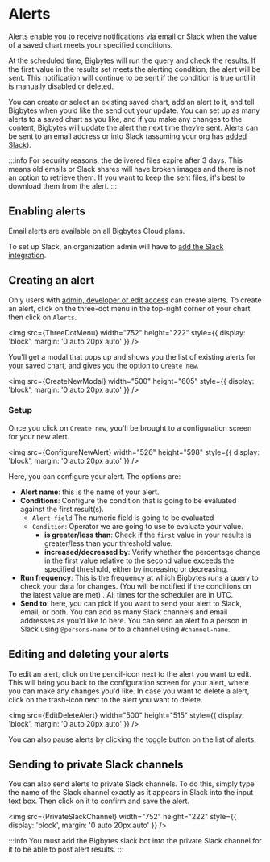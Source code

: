 
# Alerts

Alerts enable you to receive notifications via email or Slack when the value of a saved chart meets your specified conditions.

At the scheduled time, Bigbytes will run the query and check the results. If the first value in the results set meets the alerting condition, the alert will be sent.
This notification will continue to be sent if the condition is true until it is manually disabled or deleted.

You can create or select an existing saved chart, add an alert to it, and tell Bigbytes when you’d like the send out your update. You can set up as many alerts to a saved chart as you like, and if you make any changes to the content, Bigbytes will update the alert the next time they’re sent. Alerts can be sent to an email address or into Slack (assuming your org has [added Slack](/guides/adding-slack-integration.mdx)).

:::info
For security reasons, the delivered files expire after 3 days. This means old emails or Slack shares will have broken images and there is not an option to retrieve them. If you want to keep the sent files, it's best to download them from the alert.
:::

## Enabling alerts

Email alerts are available on all Bigbytes Cloud plans.

To set up Slack, an organization admin will have to [add the Slack integration](/guides/adding-slack-integration.mdx).

## Creating an alert

Only users with [admin, developer or edit access](/references/roles.mdx) can create alerts. To create an alert, click on the three-dot menu in the top-right corner of your chart, then click on `Alerts`.

<img
  src={ThreeDotMenu}
  width="752"
  height="222"
  style={{ display: 'block', margin: '0 auto 20px auto' }}
/>

You'll get a modal that pops up and shows you the list of existing alerts for your saved chart, and gives you the option to `Create new`.

<img
  src={CreateNewModal}
  width="500"
  height="605"
  style={{ display: 'block', margin: '0 auto 20px auto' }}
/>

### Setup

Once you click on `Create new`, you'll be brought to a configuration screen for your new alert.

<img
  src={ConfigureNewAlert}
  width="526"
  height="598"
  style={{ display: 'block', margin: '0 auto 20px auto' }}
/>

Here, you can configure your alert.
The options are:

- **Alert name**: this is the name of your alert.
- **Conditions**: Configure the condition that is going to be evaluated against the first result(s).
  - `Alert field` The numeric field is going to be evaluated
  - `Condition`: Operator we are going to use to evaluate your value.
    - **is greater/less than**: Check if the `first` value in your results is greater/less than your threshold value.
    - **increased/decreased by**: Verify whether the percentage change in the first value relative to the second value exceeds the specified threshold, either by increasing or decreasing.
- **Run frequency**: This is the frequency at which Bigbytes runs a query to check your data for changes. (You will be notified if the conditions on the latest value are met) . All times for the scheduler are in UTC.
- **Send to**: here, you can pick if you want to send your alert to Slack, email, or both. You can add as many Slack channels and email addresses as you'd like to here. You can send an alert to a person in Slack using `@persons-name` or to a channel using `#channel-name`.

## Editing and deleting your alerts

To edit an alert, click on the pencil-icon next to the alert you want to edit. This will bring you back to the configuration screen for your alert, where you can make any changes you'd like.
In case you want to delete a alert, click on the trash-icon next to the alert you want to delete.

<img
  src={EditDeleteAlert}
  width="500"
  height="515"
  style={{ display: 'block', margin: '0 auto 20px auto' }}
/>

You can also pause alerts by clicking the toggle button on the list of alerts.

## Sending to private Slack channels

You can also send alerts to private Slack channels. To do this, simply type the name of the Slack channel exactly as it appears in Slack into the input text box. Then click on it to confirm and save the alert.

<img
  src={PrivateSlackChannel}
  width="752"
  height="222"
  style={{ display: 'block', margin: '0 auto 20px auto' }}
/>

:::info
You must add the Bigbytes slack bot into the private Slack channel for it to be able to post alert results.
:::
